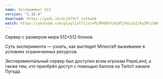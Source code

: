 ```yaml
---
name: Эксперимент 512
version: "1.16.4"
download: https://yadi.sk/d/zh7Vc7_svt5akA
watch: https://youtube.com/playlist?list=PLPM4dhYL0jHTjhGuJp1iRyIRrih6h11LO
---
```


Сервер с размером мира 512×512 блоков.

Суть эксперимента — узнать, как выглядит Minecraft выживание в условиях ограниченных ресурсов.

Экспериментальный сервер был доступен всем игрокам PepeLand, а также тем, кто приобрёл доступ с помощью баллов на Twitch канале Пугода.
